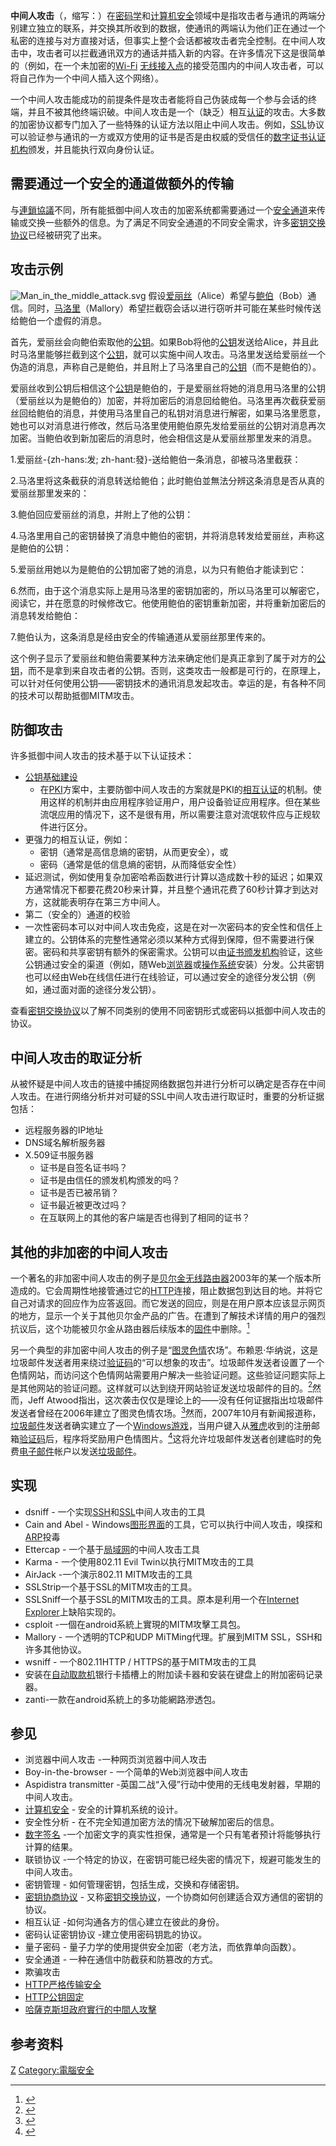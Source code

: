 {{NoteTA
|G1=IT
}}
'''中间人攻击'''（{{lang-en|'''M'''an-'''i'''n-'''t'''he-'''m'''iddle attack}}，缩写：{{lang|en|'''MITM'''}}）在[[密码学|密码学]]和[[计算机安全|计算机安全]]领域中是指攻击者与通讯的两端分别建立独立的联系，并交换其所收到的数据，使通讯的两端认为他们正在通过一个私密的连接与对方直接对话，但事实上整个会话都被攻击者完全控制。在中间人攻击中，攻击者可以拦截通讯双方的通话并插入新的内容。在许多情况下这是很简单的（例如，在一个未加密的[[Wi-Fi|Wi-Fi]] [[无线接入点|无线接入点]]的接受范围内的中间人攻击者，可以将自己作为一个中间人插入这个网络）。

一个中间人攻击能成功的前提条件是攻击者能将自己伪装成每一个参与会话的终端，并且不被其他终端识破。中间人攻击是一个（缺乏）相互[[认证|认证]]的攻击。大多数的加密协议都专门加入了一些特殊的认证方法以阻止中间人攻击。例如，[[SSL|SSL]]协议可以验证参与通讯的一方或双方使用的证书是否是由权威的受信任的[[数字证书认证机构|数字证书认证机构]]颁发，并且能执行双向身份认证。

== 需要通过一个安全的通道做额外的传输 ==
与[[連鎖協議|連鎖協議]]不同，所有能抵御中间人攻击的加密系统都需要通过一个[[安全通道|安全通道]]来传输或交换一些额外的信息。为了满足不同安全通道的不同安全需求，许多[[密钥交换协议|密钥交换协议]]已经被研究了出来。

== 攻击示例 ==
[[File:Man_in_the_middle_attack.svg|thumb]]
假设[[爱丽丝与鲍伯|爱丽丝]]（Alice）希望与[[爱丽丝与鲍伯|鲍伯]]（Bob）通信。同时，[[爱丽丝与鲍伯|马洛里]]（Mallory）希望拦截窃会话以进行窃听并可能在某些时候传送给鲍伯一个虚假的消息。

首先，爱丽丝会向鲍伯索取他的[[公钥|公钥]]。如果Bob将他的[[公钥|公钥]]发送给Alice，并且此时马洛里能够拦截到这个[[公钥|公钥]]，就可以实施中间人攻击。马洛里发送给爱丽丝一个伪造的消息，声称自己是鲍伯，并且附上了马洛里自己的[[公钥|公钥]]（而不是鲍伯的）。

爱丽丝收到公钥后相信这个[[公钥|公钥]]是鲍伯的，于是爱丽丝将她的消息用马洛里的公钥（爱丽丝以为是鲍伯的）加密，并将加密后的消息回给鲍伯。马洛里再次截获爱丽丝回给鲍伯的消息，并使用马洛里自己的私钥对消息进行解密，如果马洛里愿意，她也可以对消息进行修改，然后马洛里使用鲍伯原先发给爱丽丝的公钥对消息再次加密。当鲍伯收到新加密后的消息时，他会相信这是从爱丽丝那里发来的消息。

1.爱丽丝-{zh-hans:发; zh-hant:發}-送给鲍伯一条消息，卻被马洛里截获：
{{quote|'''爱丽丝'''''“嗨，鲍伯，我是爱丽丝。给我你的公钥”'' --> '''马洛里'''              '''鲍伯'''}}

2.马洛里将这条截获的消息转送给鲍伯；此时鲍伯並無法分辨这条消息是否从真的爱丽丝那里发来的：
{{quote|'''爱丽丝'''          '''马洛里'''''“嗨，鲍伯，我是爱丽丝。给我你的公钥”'' --> '''鲍伯'''}}

3.鲍伯回应爱丽丝的消息，并附上了他的公钥：
{{quote|'''爱丽丝'''          '''马洛里'''<-- ''[鲍伯的公钥]''-- '''鲍伯'''}}

4.马洛里用自己的密钥替换了消息中鲍伯的密钥，并将消息转发给爱丽丝，声称这是鲍伯的公钥：
{{quote|'''爱丽丝'''<-- ''[马洛里的公钥]''-- '''马洛里'''          '''鲍伯'''}}

5.爱丽丝用她以为是鲍伯的公钥加密了她的消息，以为只有鲍伯才能读到它：
{{quote|'''爱丽丝'''''“我们在公共汽车站见面！”--[使用马洛里的公钥加密]'' --> '''马洛里'''          '''鲍伯'''}}

6.然而，由于这个消息实际上是用马洛里的密钥加密的，所以马洛里可以解密它，阅读它，并在愿意的时候修改它。他使用鲍伯的密钥重新加密，并将重新加密后的消息转发给鲍伯：
{{quote|'''爱丽丝'''          '''马洛里'''''“在家等我！”--[使用鲍伯的公钥加密]'' --> '''鲍伯'''}}

7.鲍伯认为，这条消息是经由安全的传输通道从爱丽丝那里传来的。

这个例子显示了爱丽丝和鲍伯需要某种方法来确定他们是真正拿到了属于对方的[[公钥|公钥]]，而不是拿到来自攻击者的公钥。否则，这类攻击一般都是可行的，在原理上，可以针对任何使用公钥——密钥技术的通讯消息发起攻击。幸运的是，有各种不同的技术可以帮助抵御MITM攻击。

== 防御攻击 ==

许多抵御中间人攻击的技术基于以下认证技术：
*[[公开金钥基础建设|公钥基础建设]]
**在[[PKI|PKI]]方案中，主要防御中间人攻击的方案就是PKI的[[相互认证|相互认证]]的机制。使用这样的机制并由应用程序验证用户，用户设备验证应用程序。但在某些流氓应用的情况下，这不是很有用，所以需要注意对流氓软件应与正规软件进行区分。
*更强力的相互认证，例如：
**密钥（通常是高信息熵的密钥，从而更安全），或
**密码（通常是低的信息熵的密钥，从而降低安全性）
*延迟测试，例如使用复杂加密哈希函数进行计算以造成数十秒的延迟；如果双方通常情况下都要花费20秒来计算，并且整个通讯花费了60秒计算才到达对方，这就能表明存在第三方中间人。
*第二（安全的）通道的校验
*一次性密码本可以对中间人攻击免疫，这是在对一次密码本的安全性和信任上建立的。公钥体系的完整性通常必须以某种方式得到保障，但不需要进行保密。密码和共享密钥有额外的保密需求。公钥可以由[[数字证书认证机构|证书颁发机构]]验证，这些公钥通过安全的渠道（例如，随Web[[浏览器|浏览器]]或[[操作系统|操作系统]]安装）分发。公共密钥也可以经由Web在线信任进行在线验证，可以通过安全的途径分发公钥（例如，通过面对面的途径分发公钥）。

查看[[密钥交换协议|密钥交换协议]]以了解不同类别的使用不同密钥形式或密码以抵御中间人攻击的协议。

== 中间人攻击的取证分析 ==
从被怀疑是中间人攻击的链接中捕捉网络数据包并进行分析可以确定是否存在中间人攻击。在进行网络分析并对可疑的SSL中间人攻击进行取证时，重要的分析证据包括：
*远程服务器的IP地址
*DNS域名解析服务器
*X.509证书服务器
**证书是自签名证书吗？
**证书是由信任的颁发机构颁发的吗？
**证书是否已被吊销？
**证书最近被更改过吗？
**在互联网上的其他的客户端是否也得到了相同的证书？

== 其他的非加密的中间人攻击 ==
一个著名的非加密中间人攻击的例子是[[贝尔金|贝尔金]][[无线路由器|无线路由器]]2003年的某一个版本所造成的。它会周期性地接管通过它的[[HTTP|HTTP]]连接，阻止数据包到达目的地。并将它自己对请求的回应作为应答返回。而它发送的回应，则是在用户原本应该显示网页的地方，显示一个关于其他贝尔金产品的广告。在遭到了解技术详情的用户的强烈抗议后，这个功能被贝尔金从路由器后续版本的[[固件|固件]]中删除。<ref>{{cite news |first=John |last=Leyden |authorlink= |coauthors= |title=Help! my Belkin router is spamming me |url=http://www.theregister.co.uk/2003/11/07/help_my_belkin_router/ |work=The Register |publisher= |date=2003-11-07 |accessdate= |archive-date=2005-07-28 |archive-url=https://web.archive.org/web/20050728111612/http://www.theregister.co.uk/2003/11/07/help_my_belkin_router/ |dead-url=no }}</ref>

另一个典型的非加密中间人攻击的例子是“[[图灵|图灵]][[色情|色情]]农场”。布赖恩·华纳说，这是垃圾邮件发送者用来绕过[[验证码|验证码]]的“可以想象的攻击”。垃圾邮件发送者设置了一个色情网站，而访问这个色情网站需要用户解决一些验证问题。这些验证问题实际上是其他网站的验证问题。这样就可以达到绕开网站验证发送垃圾邮件的目的。<ref>{{cite web |url=http://petmail.lothar.com/design.html#auto35 |title=Petmail Documentation: Steal People's Time To Solve CAPTCHA Challenges |accessdate=2008-05-19 |format= |work= |archive-date=2020-09-18 |archive-url=https://web.archive.org/web/20200918050055/http://petmail.lothar.com/design.html#auto35 |dead-url=no }}</ref>然而，Jeff Atwood指出，这次袭击仅仅是理论上的——没有任何证据指出垃圾邮件发送者曾经在2006年建立了图灵色情农场。<ref>{{cite web |url=http://www.codinghorror.com/blog/archives/000712.html |title=CAPTCHA Effectiveness |date=2006-10-25 |format= |work= |accessdate=2012-07-15 |archive-date=2010-01-24 |archive-url=https://web.archive.org/web/20100124151235/http://codinghorror.com/blog/archives/000712.html |dead-url=no }}</ref>然而，2007年10月有新闻报道称，[[垃圾邮件|垃圾邮件]]发送者确实建立了一个[[Windows|Windows]][[游戏|游戏]]，当用户键入从[[雅虎|雅虎]]收到的注册邮箱[[验证码|验证码]]后，程序将奖励用户色情图片。<ref>{{cite news |first= |last= |authorlink= |coauthors= |title=PC stripper helps spam to spread |url=http://news.bbc.co.uk/2/hi/technology/7067962.stm |work=BBC News |publisher= |date=2007-10-30 |accessdate= |archive-date=2021-01-26 |archive-url=https://web.archive.org/web/20210126080152/http://news.bbc.co.uk/2/hi/technology/7067962.stm |dead-url=no }}</ref>这将允许垃圾邮件发送者创建临时的免费[[电子邮件|电子邮件]]帐户以发送[[垃圾邮件|垃圾邮件]]。

== 实现 ==
*dsniff - 一个实现[[SSH|SSH]]和[[SSL|SSL]]中间人攻击的工具
*Cain and Abel - Windows[[图形界面|图形界面]]的工具，它可以执行中间人攻击，嗅探和[[ARP|ARP]]投毒
*Ettercap - 一个基于[[局域网|局域网]]的中间人攻击工具
*Karma - 一个使用802.11 Evil Twin以执行MITM攻击的工具
*AirJack -一个演示802.11 MITM攻击的工具
*SSLStrip一个基于SSL的MITM攻击的工具。
*SSLSniff一个基于SSL的MITM攻击的工具。原本是利用一个在[[Internet_Explorer|Internet Explorer]]上缺陷实现的。
*csploit -一個在android系統上實現的MITM攻擊工具包。
*Mallory - 一个透明的TCP和UDP MiTMing代理。扩展到MITM SSL，SSH和许多其他协议。
*wsniff - 一个802.11HTTP / HTTPS的基于MITM攻击的工具
*安装在[[自动取款机|自动取款机]]银行卡插槽上的附加读卡器和安装在键盘上的附加密码记录器。
* zanti-一款在android系統上的多功能網路滲透包。

== 参见 ==
*浏览器中间人攻击 -一种网页浏览器中间人攻击
*Boy-in-the-browser - 一个简单的Web浏览器中间人攻击
*Aspidistra transmitter -英国二战“入侵”行动中使用的无线电发射器，早期的中间人攻击。
*[[计算机安全|计算机安全]] - 安全的计算机系统的设计。
*安全性分析 - 在不完全知道加密方法的情况下破解加密后的信息。
*[[数字签名|数字签名]] -一个加密文字的真实性担保，通常是一个只有笔者预计将能够执行计算的结果。
*联锁协议 -一个特定的协议，在密钥可能已经失密的情况下，规避可能发生的中间人攻击。
*密钥管理 - 如何管理密钥，包括生成，交换和存储密钥。
*[[密钥协商协议|密钥协商协议]] - 又称[[密钥交换协议|密钥交换协议]]，一个协商如何创建适合双方通信的密钥的协议。
*相互认证 -如何沟通各方的信心建立在彼此的身份。
*密码认证密钥协议 -建立使用密码钥匙的协议。
*量子密码 - 量子力学的使用提供安全加密（老方法，而依靠单向函数）。
*安全通道 - 一种在通信中防截获和防篡改的方式。
*欺骗攻击
*[[HTTP严格传输安全|HTTP严格传输安全]]
*[[HTTP公钥固定|HTTP公钥固定]]
*[[哈薩克斯坦政府實行的中間人攻擊|哈薩克斯坦政府實行的中間人攻擊]]

==参考资料==
{{Reflist}}

{{Hacking}}
{{TLS和SSL}}

[[Category:密码学|Z]]
[[Category:電腦安全|Category:電腦安全]]